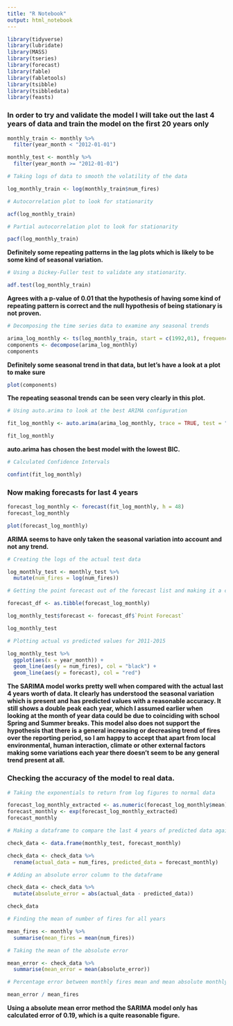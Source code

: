 ```yaml
---
title: "R Notebook"
output: html_notebook
---
```


```r
library(tidyverse)
library(lubridate)
library(MASS)
library(tseries)
library(forecast)
library(fable)
library(fabletools)
library(tsibble)
library(tsibbledata)
library(feasts)
```


### In order to try and validate the model I will take out the last 4 years of data and train the model on the first 20 years only

```r
monthly_train <- monthly %>%
  filter(year_month < "2012-01-01")

monthly_test <- monthly %>%
  filter(year_month >= "2012-01-01")
```



```r
# Taking logs of data to smooth the volatility of the data

log_monthly_train <- log(monthly_train$num_fires)
```


```r
# Autocorrelation plot to look for stationarity

acf(log_monthly_train)
```

```r
# Partial autocorrelation plot to look for stationarity

pacf(log_monthly_train)
```

**Definitely some repeating patterns in the lag plots which is likely to be some kind of seasonal variation.**



```r
# Using a Dickey-Fuller test to validate any stationarity.

adf.test(log_monthly_train)
```

**Agrees with a p-value of 0.01 that the hypothesis of having some kind of repeating pattern is correct and the null hypothesis of being stationary is not proven.**




```r
# Decomposing the time series data to examine any seasonal trends

arima_log_monthly <- ts(log_monthly_train, start = c(1992,01), frequency = 12)
components <- decompose(arima_log_monthly)
components
```


**Definitely some seasonal trend in that data, but let's have a look at a plot to make sure**

```r
plot(components)
```



**The repeating seasonal trends can be seen very clearly in this plot.**


```r
# Using auto.arima to look at the best ARIMA configuration

fit_log_monthly <- auto.arima(arima_log_monthly, trace = TRUE, test = "kpss", ic = "bic")
```

```r
fit_log_monthly
```

**auto.arima has chosen the best model with the lowest BIC.**


```r
# Calculated Confidence Intervals

confint(fit_log_monthly)
```

### Now making forecasts for last 4 years

```r
forecast_log_monthly <- forecast(fit_log_monthly, h = 48)
forecast_log_monthly
```

```r
plot(forecast_log_monthly)
```

**ARIMA seems to have only taken the seasonal variation into account and not any trend.**


```r
# Creating the logs of the actual test data

log_monthly_test <- monthly_test %>%
  mutate(num_fires = log(num_fires))
```


```r
# Getting the point forecast out of the forecast list and making it a column in the test set.

forecast_df <- as.tibble(forecast_log_monthly)

log_monthly_test$forecast <- forecast_df$`Point Forecast`

log_monthly_test
```

```r
# Plotting actual vs predicted values for 2011-2015

log_monthly_test %>%
  ggplot(aes(x = year_month)) +
  geom_line(aes(y = num_fires), col = "black") +
  geom_line(aes(y = forecast), col = "red")
```

**The SARIMA model works pretty well when compared with the actual last 4 years worth of data.  It clearly has understood the seasonal variation which is present and has predicted values with a reasonable accuracy. It still shows a double peak each year, which I assumed earlier when looking at the month of year data could be due to coinciding with school Spring and Summer breaks.  This model also does not support the hypothesis that there is a general increasing or decreasing trend of fires over the reporting period, so I am happy to accept that apart from local environmental, human interaction, climate or other external factors making some variations each year there doesn't seem to be any general trend present at all.**


### Checking the accuracy of the model to real data.

```r
# Taking the exponentials to return from log figures to normal data

forecast_log_monthly_extracted <- as.numeric(forecast_log_monthly$mean)
forecast_monthly <- exp(forecast_log_monthly_extracted)
forecast_monthly
```

```r
# Making a dataframe to compare the last 4 years of predicted data against the actual data

check_data <- data.frame(monthly_test, forecast_monthly)

check_data <- check_data %>%
  rename(actual_data = num_fires, predicted_data = forecast_monthly)
```


```r
# Adding an absolute error column to the dataframe

check_data <- check_data %>%
  mutate(absolute_error = abs(actual_data - predicted_data))

check_data
```


```r
# Finding the mean of number of fires for all years

mean_fires <- monthly %>%
  summarise(mean_fires = mean(num_fires))
```


```r
# Taking the mean of the absolute error

mean_error <- check_data %>%
  summarise(mean_error = mean(absolute_error))
```


```r
# Percentage error between monthly fires mean and mean absolute monthly error

mean_error / mean_fires
```

**Using a absolute mean error method the SARIMA model only has calculated error of 0.19, which is a quite reasonable figure.**



